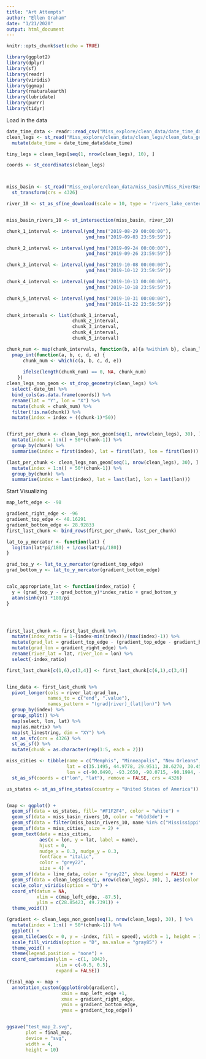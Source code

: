 ```yaml
---
title: "Art Attempts"
author: "Ellen Graham"
date: "1/21/2020"
output: html_document
---
```


```r
knitr::opts_chunk$set(echo = TRUE)
```

```r
library(ggplot2)
library(dplyr)
library(sf)
library(readr)
library(viridis)
library(ggmap)
library(rnaturalearth)
library(lubridate)
library(purrr)
library(tidyr)

```


Load in the data
```r

date_time_data <- readr::read_csv("Miss_explore/clean_data/date_time_data.csv")
clean_legs <- st_read("Miss_explore/clean_data/clean_legs/clean_data_geom.shp") %>% 
  mutate(date_time = date_time_data$date_time)

tiny_legs = clean_legs[seq(1, nrow(clean_legs), 10), ]

coords <- st_coordinates(clean_legs)



miss_basin <- st_read("Miss_explore/clean_data/miss_basin/Miss_RiverBasin.shp") %>% 
  st_transform(crs = 4326)

river_10 <- st_as_sf(ne_download(scale = 10, type = 'rivers_lake_centerlines', category = 'physical'))


miss_basin_rivers_10 <- st_intersection(miss_basin, river_10)
```

```r
chunk_1_interval <- interval(ymd_hms("2019-08-29 00:00:00"),
                             ymd_hms("2019-09-03 23:59:59"))

chunk_2_interval <- interval(ymd_hms("2019-09-24 00:00:00"),
                             ymd_hms("2019-09-26 23:59:59"))

chunk_3_interval <- interval(ymd_hms("2019-10-08 00:00:00"),
                             ymd_hms("2019-10-12 23:59:59"))

chunk_4_interval <- interval(ymd_hms("2019-10-13 00:00:00"),
                             ymd_hms("2019-10-18 23:59:59"))

chunk_5_interval <- interval(ymd_hms("2019-10-31 00:00:00"),
                             ymd_hms("2019-11-22 23:59:59"))

chunk_intervals <- list(chunk_1_interval,
                        chunk_2_interval,
                        chunk_3_interval,
                        chunk_4_interval,
                        chunk_5_interval)

chunk_num <- map(chunk_intervals, function(b, a){a %within% b}, clean_legs$date_time) %>% 
  pmap_int(function(a, b, c, d, e) {
      chunk_num <- which(c(a, b, c, d, e))
      
      ifelse(length(chunk_num) == 0, NA, chunk_num)
    })
clean_legs_non_geom <- st_drop_geometry(clean_legs) %>% 
  select(-date_tm) %>% 
  bind_cols(as.data.frame(coords)) %>% 
  rename(lat = "Y", lon = "X") %>% 
  mutate(chunk = chunk_num) %>% 
  filter(!is.na(chunk)) %>% 
  mutate(index = index + ((chunk-1)*50))


(first_per_chunk <- clean_legs_non_geom[seq(1, nrow(clean_legs), 30), ] %>% 
  mutate(index = 1:n() + 50*(chunk-1)) %>% 
  group_by(chunk) %>% 
  summarise(index = first(index), lat = first(lat), lon = first(lon)))

(last_per_chunk <- clean_legs_non_geom[seq(1, nrow(clean_legs), 30), ] %>% 
  mutate(index = 1:n() + 50*(chunk-1)) %>% 
  group_by(chunk) %>% 
  summarise(index = last(index), lat = last(lat), lon = last(lon))) 
```


Start Visualizing
```r

map_left_edge <- -98

gradient_right_edge <- -96
gradient_top_edge <- 48.16291
gradient_bottom_edge <- 28.92833
first_last_chunk <- bind_rows(first_per_chunk, last_per_chunk)

lat_to_y_mercator <- function(lat) {
  log(tan(lat*pi/180) + 1/cos(lat*pi/180))
}

grad_top_y <- lat_to_y_mercator(gradient_top_edge)
grad_bottom_y <- lat_to_y_mercator(gradient_bottom_edge)


calc_appropriate_lat <- function(index_ratio) {
  y = (grad_top_y - grad_bottom_y)*index_ratio + grad_bottom_y
  atan(sinh(y)) *180/pi
}




first_last_chunk <- first_last_chunk %>% 
  mutate(index_ratio = 1-(index-min(index))/(max(index)-1)) %>% 
  mutate(grad_lat = gradient_top_edge - (gradient_top_edge - gradient_bottom_edge) * (1-index_ratio)) %>% 
  mutate(grad_lon = gradient_right_edge) %>% 
  rename(river_lat = lat, river_lon = lon) %>% 
  select(-index_ratio)

first_last_chunk[c(1,6),c(3,4)] <- first_last_chunk[c(6,1),c(3,4)]


line_data <- first_last_chunk %>% 
  pivot_longer(cols = river_lat:grad_lon, 
               names_to = c("end", ".value"),
               names_pattern = "(grad|river)_(lat|lon)") %>% 
  group_by(index) %>% 
  group_split() %>% 
  map(select, lon, lat) %>% 
  map(as.matrix) %>% 
  map(st_linestring, dim = "XY") %>% 
  st_as_sfc(crs = 4326) %>% 
  st_as_sf() %>% 
  mutate(chunk = as.character(rep(1:5, each = 2)))

miss_cities <- tibble(name = c("Memphis", "Minneapolis", "New Orleans", "St. Louis", "Baton Rouge"),
                      lat = c(35.1495, 44.9778, 29.9511, 38.6270, 30.4515),
                      lon = c(-90.0490, -93.2650, -90.0715, -90.1994, -91.1871)) %>% 
  st_as_sf(coords = c("lon", "lat"), remove = FALSE, crs = 4326)

us_states <- st_as_sf(ne_states(country = "United States of America"))


(map <- ggplot() +
  geom_sf(data = us_states, fill= "#F1F2F4", color = "white") +
  geom_sf(data = miss_basin_rivers_10, color = "#b1d3de") +
  geom_sf(data = filter(miss_basin_rivers_10, name %in% c("Mississippi")), size = 1.5, color = "#85c9de") +
  geom_sf(data = miss_cities, size = 2) +
  geom_text(data = miss_cities, 
            aes(x = lon, y = lat, label = name),
            hjust = 0, 
            nudge_x = 0.3, nudge_y = 0.3,
            fontface = "italic",
            color = "grey22",
            size = 4) +
  geom_sf(data = line_data, color = "gray22", show.legend = FALSE) +
  geom_sf(data = clean_legs[seq(1, nrow(clean_legs), 30), ], aes(color = speed), alpha = 0.2, size = 1.5, show.legend = FALSE) +
  scale_color_viridis(option = "D") +
  coord_sf(datum = NA, 
           xlim = c(map_left_edge, -87.5),
           ylim = c(28.85423, 49.7391)) +
  theme_void())

(gradient <- clean_legs_non_geom[seq(1, nrow(clean_legs), 30), ] %>% 
  mutate(index = 1:n() + 50*(chunk-1)) %>% 
  ggplot() +
  geom_tile(aes(x = 0, y = -index, fill = speed), width = 1, height = 11, alpha = 0.3) +
  scale_fill_viridis(option = "D", na.value = "gray85") +
  theme_void() +
  theme(legend.position = "none") +
  coord_cartesian(ylim = -c(1, 1042),
                  xlim = c(-0.5, 0.5),
                  expand = FALSE))

(final_map <- map +
  annotation_custom(ggplotGrob(gradient), 
                    xmin = map_left_edge +1,
                    xmax = gradient_right_edge,
                    ymin = gradient_bottom_edge,
                    ymax = gradient_top_edge))


ggsave("test_map_2.svg", 
       plot = final_map, 
       device = "svg",
       width = 4,
       height = 10)
```




